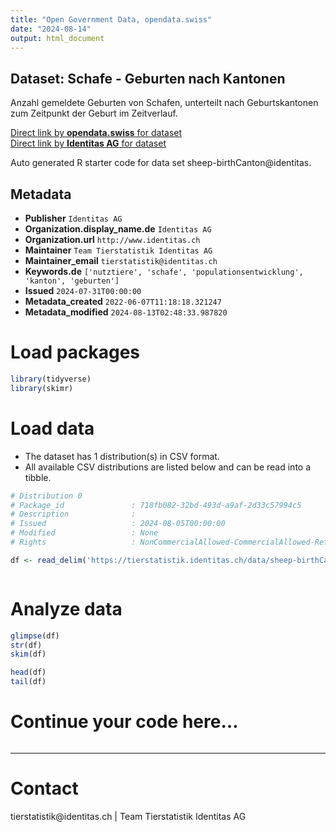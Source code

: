 ```yaml
---
title: "Open Government Data, opendata.swiss"
date: "2024-08-14"
output: html_document
---
```


## Dataset: Schafe - Geburten nach Kantonen

Anzahl gemeldete Geburten von Schafen, unterteilt nach Geburtskantonen zum Zeitpunkt der Geburt im Zeitverlauf. 

[Direct link by **opendata.swiss** for dataset](https://opendata.swiss/de/dataset/schafe-geburten-nach-kantonen)<br>
[Direct link by **Identitas AG** for dataset](https://tierstatistik.identitas.ch/)

Auto generated R starter code for data set sheep-birthCanton@identitas.

## Metadata

- **Publisher** `Identitas AG`
- **Organization.display_name.de** `Identitas AG`
- **Organization.url** `http://www.identitas.ch`
- **Maintainer** `Team Tierstatistik Identitas AG`
- **Maintainer_email** `tierstatistik@identitas.ch`
- **Keywords.de** `['nutztiere', 'schafe', 'populationsentwicklung', 'kanton', 'geburten']`
- **Issued** `2024-07-31T00:00:00`
- **Metadata_created** `2022-06-07T11:18:18.321247`
- **Metadata_modified** `2024-08-13T02:48:33.987820`


# Load packages

```r

library(tidyverse)
library(skimr)

```

# Load data

-   The dataset has 1 distribution(s) in CSV format.
-   All available CSV distributions are listed below and can be read into a tibble.

```r

# Distribution 0
# Package_id               : 718fb082-32bd-493d-a9af-2d33c57994c5
# Description              : 
# Issued                   : 2024-08-05T00:00:00
# Modified                 : None
# Rights                   : NonCommercialAllowed-CommercialAllowed-ReferenceRequired

df <- read_delim('https://tierstatistik.identitas.ch/data/sheep-birthCanton.csv')



```

# Analyze data

```r

glimpse(df)
str(df)
skim(df)

head(df)
tail(df)

```

# Continue your code here...

```r

```

------------------------------------------------------------------------

# Contact

tierstatistik@identitas.ch | Team Tierstatistik Identitas AG
